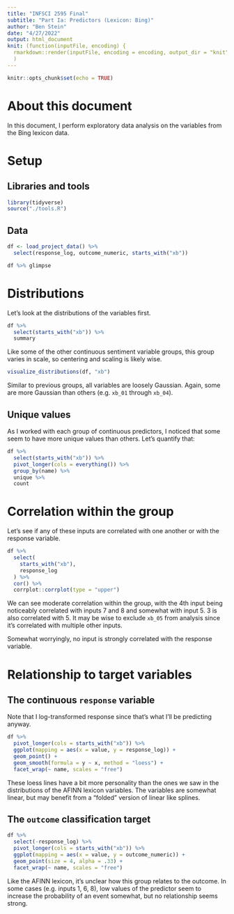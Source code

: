 ```yaml
---
title: "INFSCI 2595 Final"
subtitle: "Part Ia: Predictors (Lexicon: Bing)"
author: "Ben Stein"
date: "4/27/2022"
output: html_document
knit: (function(inputFile, encoding) {
  rmarkdown::render(inputFile, encoding = encoding, output_dir = "knit") }
  )
---
```


```r
knitr::opts_chunk$set(echo = TRUE)
```

# About this document

In this document, I perform exploratory data analysis on the variables from the Bing lexicon data.

# Setup

## Libraries and tools

```r
library(tidyverse)
source("./tools.R")
```

## Data

```r
df <- load_project_data() %>%
  select(response_log, outcome_numeric, starts_with("xb"))

df %>% glimpse
```

# Distributions

Let's look at the distributions of the variables first.

```r
df %>% 
  select(starts_with("xb")) %>%
  summary
```

Like some of the other continuous sentiment variable groups, this group varies in scale, so centering and scaling is likely wise.

```r
visualize_distributions(df, "xb")
```

Similar to previous groups, all variables are loosely Gaussian. Again, some are more Gaussian than others (e.g. `xb_01` through `xb_04`).

## Unique values

As I worked with each group of continuous predictors, I noticed that some seem to have more unique values than others. Let's quantify that:

```r
df %>%
  select(starts_with("xb")) %>%
  pivot_longer(cols = everything()) %>%
  group_by(name) %>% 
  unique %>%
  count
```

# Correlation within the group

Let's see if any of these inputs are correlated with one another or with the response variable.

```r
df %>%
  select(
    starts_with("xb"), 
    response_log
  ) %>%
  cor() %>%
  corrplot::corrplot(type = "upper")
```

We can see moderate correlation within the group, with the 4th input being noticeably correlated with inputs 7 and 8 and somewhat with input 5. 3 is also correlated with 5. It may be wise to exclude `xb_05` from analysis since it's correlated with multiple other inputs.

Somewhat worryingly, no input is strongly correlated with the response variable. 

# Relationship to target variables

## The continuous `response` variable

Note that I log-transformed response since that's what I'll be predicting anyway.

```r
df %>%
  pivot_longer(cols = starts_with("xb")) %>%
  ggplot(mapping = aes(x = value, y = response_log)) +
  geom_point() +
  geom_smooth(formula = y ~ x, method = "loess") + 
  facet_wrap(~ name, scales = "free")
```

These loess lines have a bit more personality than the ones we saw in the distributions of the AFINN lexicon variables. The variables are somewhat linear, but may benefit from a "folded" version of linear like splines.

## The `outcome` classification target

```r
df %>%
  select(-response_log) %>%
  pivot_longer(cols = starts_with("xb")) %>%
  ggplot(mapping = aes(x = value, y = outcome_numeric)) +
  geom_point(size = 4, alpha = .33) +
  facet_wrap(~ name, scales = "free")
```

Like the AFINN lexicon, it's unclear how this group relates to the outcome. In some cases (e.g. inputs 1, 6, 8), low values of the predictor seem to increase the probability of an event somewhat, but no relationship seems strong.
